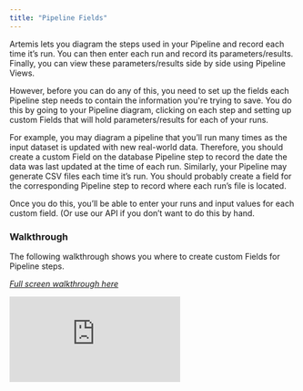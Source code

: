 ```yaml
---
title: "Pipeline Fields"
---
```


Artemis lets you diagram the steps used in your Pipeline and record each time it’s run. You can then enter each run and record its parameters/results. Finally, you can view these parameters/results side by side using Pipeline Views. 

However, before you can do any of this, you need to set up the fields each Pipeline step needs to contain the information you're trying to save. You do this by going to your Pipeline diagram, clicking on each step and setting up custom Fields that will hold parameters/results for each of your runs. 

For example, you may diagram a pipeline that you’ll run many times as the input dataset is updated with new real-world data. Therefore, you should create a custom Field on the database Pipeline step to record the date the data was last updated at the time of each run. Similarly, your Pipeline may generate CSV files each time it’s run. You should probably create a field for the corresponding Pipeline step to record where each run’s file is located.

Once you do this, you’ll be able to enter your runs and input values for each custom field. (Or use our API if you don’t want to do this by hand. 

### Walkthrough
The following walkthrough shows you where to create custom Fields for Pipeline steps.

*[Full screen walkthrough here]( https://app.supademo.com/demo/clfda98xa0b5fq50hrmpnrnds)*

<iframe src=" https://app.supademo.com/embed/clfda98xa0b5fq50hrmpnrnds " frameborder="0" webkitallowfullscreen="true" mozallowfullscreen="true" allowfullscreen style={{"width":"719px","height":"500px","border":"none"}}></iframe>
